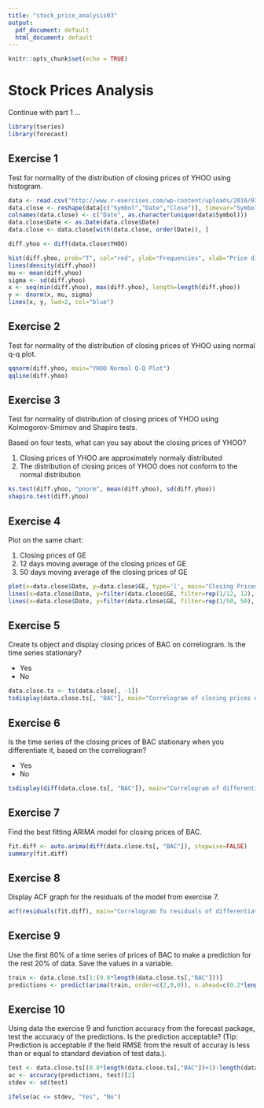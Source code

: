 ```yaml
---
title: "stock_price_analysis03"
output:
  pdf_document: default
  html_document: default
---
```


```r
knitr::opts_chunk$set(echo = TRUE)
```

# Stock Prices Analysis

Continue with part 1 ...

```r
library(tseries)
library(forecast)
```

## Exercise 1

Test for normality of the distribution of closing prices of YHOO using histogram.

```r
data <- read.csv("http://www.r-exercises.com/wp-content/uploads/2016/07/data.csv")
data.close <- reshape(data[c("Symbol","Date","Close")], timevar="Symbol", idvar="Date", direction="wide")
colnames(data.close) <- c("Date", as.character(unique(data$Symbol)))
data.close$Date <- as.Date(data.close$Date)
data.close <- data.close[with(data.close, order(Date)), ]

diff.yhoo <- diff(data.close$YHOO)

hist(diff.yhoo, prob="T", col="red", ylab="Frequencies", xlab="Price differencies", main="YHOO")
lines(density(diff.yhoo))
mu <- mean(diff.yhoo)
sigma <- sd(diff.yhoo)
x <- seq(min(diff.yhoo), max(diff.yhoo), length=length(diff.yhoo))
y <- dnorm(x, mu, sigma)
lines(x, y, lwd=2, col="blue")
```

## Exercise 2

Test for normality of the distribution of closing prices of YHOO using normal q-q plot.

```r
qqnorm(diff.yhoo, main="YHOO Normal Q-Q Plot")
qqline(diff.yhoo)
```

## Exercise 3

Test for normality of distribution of closing prices of YHOO using Kolmogorov-Smirnov and Shapiro tests.

Based on four tests, what can you say about the closing prices of YHOO?

1. Closing prices of YHOO are approximately normaly distributed
2. The distribution of closing prices of YHOO does not conform to the normal distribution

```r
ks.test(diff.yhoo, "pnorm", mean(diff.yhoo), sd(diff.yhoo))
shapiro.test(diff.yhoo)
```

## Exercise 4

Plot on the same chart:

1. Closing prices of GE
2. 12 days moving average of the closing prices of GE
3. 50 days moving average of the closing prices of GE

```r
plot(x=data.close$Date, y=data.close$GE, type='l', main="Closing Prices of GE", xlab="", ylab="Price")
lines(x=data.close$Date, y=filter(data.close$GE, filter=rep(1/12, 12), method="convolution", sides=1), col="red")
lines(x=data.close$Date, y=filter(data.close$GE, filter=rep(1/50, 50), method = "convolution", sides = 1), col="blue")
```

## Exercise 5

Create ts object and display closing prices of BAC on correliogram. Is the time series stationary?

* Yes
* No

```r
data.close.ts <- ts(data.close[, -1])
tsdisplay(data.close.ts[, "BAC"], main="Correlogram of closing prices of BAC")
```

## Exercise 6

Is the time series of the closing prices of BAC stationary when you differentiate it, based on the correliogram?

* Yes
* No

```r
tsdisplay(diff(data.close.ts[, "BAC"]), main="Correlogram of differentiated closing prices of BAC")
```

## Exercise 7

Find the best fitting ARIMA model for closing prices of BAC.

```r
fit.diff <- auto.arima(diff(data.close.ts[, "BAC"]), stepwise=FALSE)
summary(fit.diff)
```


## Exercise 8

Display ACF graph for the residuals of the model from exercise 7.

```r
acf(residuals(fit.diff), main="Correlogram fo residuals of differentiated closing prices of BAC")
```

## Exercise 9

Use the first 80% of a time series of prices of BAC to make a prediction for the rest 20% of data. Save the values in a variable.

```r
train <- data.close.ts[1:(0.8*length(data.close.ts[,"BAC"]))]
predictions <- predict(arima(train, order=c(2,0,0)), n.ahead=c(0.2*length(data.close.ts[, "BAC"])))$pred
```

## Exercise 10

Using data the exercise 9 and function accuracy from the forecast package, test the accuracy of the predictions. Is the prediction acceptable? (Tip: Prediction is acceptable if the field RMSE from the result of accuray is less than or equal to standard deviation of test data.).

```r
test <- data.close.ts[(0.8*length(data.close.ts[,"BAC"])+1):length(data.close.ts[,"BAC"])]
ac <- accuracy(predictions, test)[2]
stdev <- sd(test)

ifelse(ac <= stdev, "Yes", "No")
```

